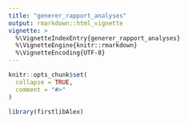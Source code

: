 ```yaml
---
title: "generer_rapport_analyses"
output: rmarkdown::html_vignette
vignette: >
  %\VignetteIndexEntry{generer_rapport_analyses}
  %\VignetteEngine{knitr::rmarkdown}
  %\VignetteEncoding{UTF-8}
---
```


```r
knitr::opts_chunk$set(
  collapse = TRUE,
  comment = "#>"
)
```

```r
library(firstlibAlex)
```
